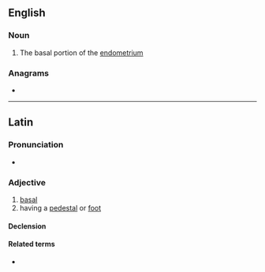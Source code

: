 ==English==

===Noun===
{{en-noun|basales}}

# The basal portion of the [[endometrium]]

===Anagrams===
* {{anagrams|en|a=aabilss|Salibas}}

----

==Latin==

===Pronunciation===
* {{la-IPA|basālis}}

===Adjective===
{{la-adj|basālis}}

# [[basal]]
# having a [[pedestal]] or [[foot]]

====Declension====
{{la-adecl|basālis}}

====Related terms====
* {{l|la|basis}}